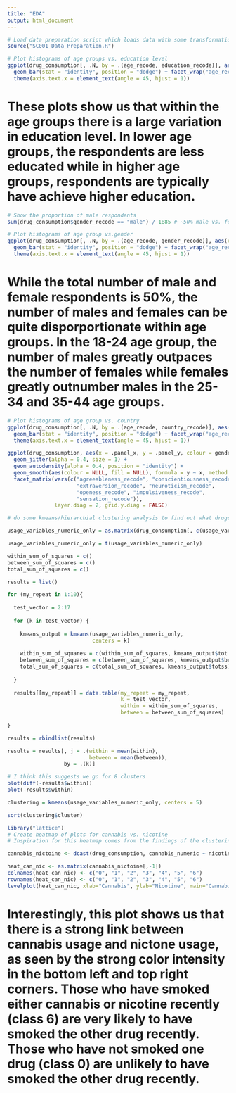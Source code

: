```yaml
---
title: "EDA"
output: html_document
---
```


```r
# Load data preparation script which loads data with some transformations
source("SC001_Data_Preparation.R")
```

```r
# Plot histograms of age groups vs. education level
ggplot(drug_consumption[, .N, by = .(age_recode, education_recode)], aes(x = education_recode, y = N)) +
  geom_bar(stat = "identity", position = "dodge") + facet_wrap("age_recode", scales = "free") +
  theme(axis.text.x = element_text(angle = 45, hjust = 1))
```
# These plots show us that within the age groups there is a large variation in education level. In lower age groups, the respondents are less educated while in higher age groups, respondents are typically have achieve higher education.


```r
# Show the proportion of male respondents
sum(drug_consumption$gender_recode == "male") / 1885 # ~50% male vs. female in total

# Plot histograms of age group vs.gender
ggplot(drug_consumption[, .N, by = .(age_recode, gender_recode)], aes(x = gender_recode, y = N)) +
  geom_bar(stat = "identity", position = "dodge") + facet_wrap("age_recode", scales = "free") +
  theme(axis.text.x = element_text(angle = 45, hjust = 1))
```
# While the total number of male and female respondents is 50%, the number of males and females can be quite disporportionate within age groups. In the 18-24 age group, the number of males greatly outpaces the number of females while females greatly outnumber males in the 25-34 and 35-44 age groups.


```r
# Plot histograms of age group vs. country
ggplot(drug_consumption[, .N, by = .(age_recode, country_recode)], aes(x = country_recode, y = N)) +
  geom_bar(stat = "identity", position = "dodge") + facet_wrap("age_recode", scales = "free") +
  theme(axis.text.x = element_text(angle = 45, hjust = 1))
```



```r
ggplot(drug_consumption, aes(x = .panel_x, y = .panel_y, colour = gender_recode, fill = gender_recode)) + 
  geom_jitter(alpha = 0.4, size = 1) +
  geom_autodensity(alpha = 0.4, position = "identity") +
  geom_smooth(aes(colour = NULL, fill = NULL), formula = y ~ x, method = "loess") + 
  facet_matrix(vars(c("agreeableness_recode", "conscientiousness_recode",
                      "extraversion_recode", "neuroticism_recode",
                      "openess_recode", "impulsiveness_recode",
                      "sensation_recode")),
               layer.diag = 2, grid.y.diag = FALSE)
```

```r
# do some kmeans/hierarchial clustering analysis to find out what drugs show a usage pattern similar to heroin. Group these drugs together as our predicted case.

usage_variables_numeric_only = as.matrix(drug_consumption[, c(usage_variables_numeric), with = F])

usage_variables_numeric_only = t(usage_variables_numeric_only)

within_sum_of_squares = c()
between_sum_of_squares = c()
total_sum_of_squares = c()

results = list()

for (my_repeat in 1:10){
  
  test_vector = 2:17
  
  for (k in test_vector) {
    
    kmeans_output = kmeans(usage_variables_numeric_only, 
                           centers = k)
    
    within_sum_of_squares = c(within_sum_of_squares, kmeans_output$tot.withinss)
    between_sum_of_squares = c(between_sum_of_squares, kmeans_output$betweenss)
    total_sum_of_squares = c(total_sum_of_squares, kmeans_output$totss)
    
  }
  
  results[[my_repeat]] = data.table(my_repeat = my_repeat, 
                                    k = test_vector, 
                                    within = within_sum_of_squares, 
                                    between = between_sum_of_squares)
  
}

results = rbindlist(results)

results = results[, j = .(within = mean(within),
                          between = mean(between)), 
                  by = .(k)]

# I think this suggests we go for 8 clusters
plot(diff(-results$within))
plot(-results$within)

clustering = kmeans(usage_variables_numeric_only, centers = 5)

sort(clustering$cluster)
```



```r
library("lattice")
# Create heatmap of plots for cannabis vs. nicotine
# Inspiration for this heatmap comes from the findings of the clustering analysis. These drugs belong to the same class and appear to be similar in that they both involve smoking

cannabis_nictoine <- dcast(drug_consumption, cannabis_numeric ~ nicotine_numeric, fun.aggregate = length, value.var = "id")

heat_can_nic <- as.matrix(cannabis_nictoine[,-1])
colnames(heat_can_nic) <- c("0", "1", "2", "3", "4", "5", "6")
rownames(heat_can_nic) <- c("0", "1", "2", "3", "4", "5", "6")
levelplot(heat_can_nic, xlab="Cannabis", ylab="Nicotine", main="Cannabis vs. Nicotine Usage")

```
# Interestingly, this plot shows us that there is a strong link between cannabis usage and nictone usage, as seen by the strong color intensity in the bottom left and top right corners. Those who have smoked either cannabis or nicotine recently (class 6) are very likely to have smoked the other drug recently. Those who have not smoked one drug (class 0) are unlikely to have smoked the other drug recently.





